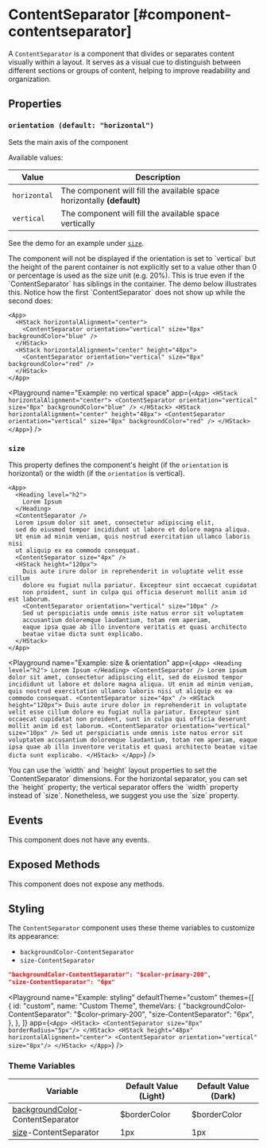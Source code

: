 
# ContentSeparator [#component-contentseparator]

A `ContentSeparator` is a component that divides or separates content visually within a layout. It serves as a visual cue to distinguish between different sections or groups of content, helping to improve readability and organization.

## Properties

### `orientation (default: "horizontal")`

Sets the main axis of the component

Available values:

| Value | Description |
| --- | --- |
| `horizontal` | The component will fill the available space horizontally **(default)** |
| `vertical` | The component will fill the available space vertically |

See the demo for an example under [`size`](#size).

<Callout type="info" emoji="📔">
The component will not be displayed if the orientation is set to `vertical` but the height of the parent container is not explicitly set to a value other than 0 or percentage is used as the size unit (e.g. 20%).
This is true even if the `ContentSeparator` has siblings in the container.
The demo below illustrates this.
Notice how the first `ContentSeparator` does not show up while the second does:
</Callout>

```xmlui copy /height="48px"/
<App>
  <HStack horizontalAlignment="center">
    <ContentSeparator orientation="vertical" size="8px" backgroundColor="blue" />
  </HStack>
  <HStack horizontalAlignment="center" height="48px">
    <ContentSeparator orientation="vertical" size="8px" backgroundColor="red" />
  </HStack>
</App>
```

<Playground
  name="Example: no vertical space"
  app={`
  <App>
    <HStack horizontalAlignment="center">
      <ContentSeparator orientation="vertical" size="8px" backgroundColor="blue" />
    </HStack>
    <HStack horizontalAlignment="center" height="48px">
      <ContentSeparator orientation="vertical" size="8px" backgroundColor="red" />
    </HStack>
  </App>
  `}
/>

### `size`

This property defines the component's height (if the `orientation` is horizontal) or the width (if the `orientation` is vertical).

```xmlui copy
<App>
  <Heading level="h2">
    Lorem Ipsum
  </Heading>
  <ContentSeparator />
  Lorem ipsum dolor sit amet, consectetur adipiscing elit,
  sed do eiusmod tempor incididunt ut labore et dolore magna aliqua.
  Ut enim ad minim veniam, quis nostrud exercitation ullamco laboris nisi
  ut aliquip ex ea commodo consequat.
  <ContentSeparator size="4px" />
  <HStack height="120px">
    Duis aute irure dolor in reprehenderit in voluptate velit esse cillum
    dolore eu fugiat nulla pariatur. Excepteur sint occaecat cupidatat
    non proident, sunt in culpa qui officia deserunt mollit anim id est laborum.
    <ContentSeparator orientation="vertical" size="10px" />
    Sed ut perspiciatis unde omnis iste natus error sit voluptatem
    accusantium doloremque laudantium, totam rem aperiam,
    eaque ipsa quae ab illo inventore veritatis et quasi architecto
    beatae vitae dicta sunt explicabo.
  </HStack>
</App>
```

<Playground
  name="Example: size & orientation"
  app={`
    <App>
      <Heading level="h2">
        Lorem Ipsum
      </Heading>
      <ContentSeparator />
      Lorem ipsum dolor sit amet, consectetur adipiscing elit,
      sed do eiusmod tempor incididunt ut labore et dolore magna aliqua.
      Ut enim ad minim veniam, quis nostrud exercitation ullamco laboris nisi
      ut aliquip ex ea commodo consequat.
      <ContentSeparator size="4px" />
      <HStack height="120px">
        Duis aute irure dolor in reprehenderit in voluptate velit esse cillum
        dolore eu fugiat nulla pariatur. Excepteur sint occaecat cupidatat
        non proident, sunt in culpa qui officia deserunt mollit anim id est laborum.
        <ContentSeparator orientation="vertical" size="10px" />
        Sed ut perspiciatis unde omnis iste natus error sit voluptatem
        accusantium doloremque laudantium, totam rem aperiam,
        eaque ipsa quae ab illo inventore veritatis et quasi architecto
        beatae vitae dicta sunt explicabo.
      </HStack>
    </App>
  `}
/>

<Callout type="info" emoji="📔">
You can use the `width` and `height` layout properties to set the `ContentSeparator` dimensions.
For the horizontal separator, you can set the `height` property; the vertical separator offers the `width` property instead of `size`.
Nonetheless, we suggest you use the `size` property.
</Callout>

## Events

This component does not have any events.

## Exposed Methods

This component does not expose any methods.

## Styling

The `ContentSeparator` component uses these theme variables to customize its appearance:

- `backgroundColor-ContentSeparator`
- `size-ContentSeparator`

```json
"backgroundColor-ContentSeparator": "$color-primary-200",
"size-ContentSeparator": "6px"
```

<Playground
  name="Example: styling"
  defaultTheme="custom"
  themes={[
    {
      id: "custom",
      name: "Custom Theme",
      themeVars: {
        "backgroundColor-ContentSeparator": "$color-primary-200",
        "size-ContentSeparator": "6px",
      },
    },
  ]}
  app={`
  <App>
    <HStack>
      <ContentSeparator size="8px" borderRadius="5px"/>
    </HStack>
    <HStack height="48px" horizontalAlignment="center">
      <ContentSeparator orientation="vertical" size="8px"/>
    </HStack>
  </App>
  `}
/>

### Theme Variables

| Variable | Default Value (Light) | Default Value (Dark) |
| --- | --- | --- |
| [backgroundColor](../styles-and-themes/common-units/#color)-ContentSeparator | $borderColor | $borderColor |
| [size](../styles-and-themes/common-units/#size)-ContentSeparator | 1px | 1px |
